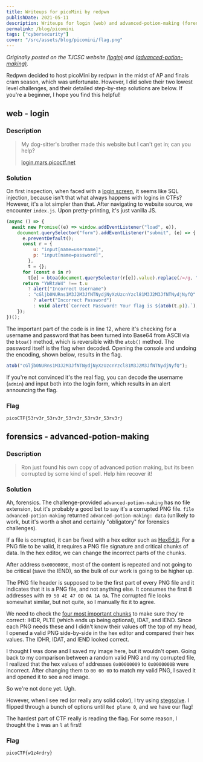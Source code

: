 ```yaml
---
title: Writeups for picoMini by redpwn
publishDate: 2021-05-11
description: Writeups for login (web) and advanced-potion-making (forensics).
permalink: /blog/picomini
tags: ["cybersecurity"]
cover: "/src/assets/blog/picomini/flag.png"
---
```



_Originally posted on the TJCSC website [(login)](https://activities.tjhsst.edu/csc/writeups/picomini-redpwn-login) and [(advanced-potion-making)](https://activities.tjhsst.edu/csc/writeups/picomini-redpwn-apm)._

Redpwn decided to host picoMini by redpwn in the midst of AP and finals cram season, which was unfortunate. However, I did solve their two lowest level challenges, and their detailed step-by-step solutions are below. If you're a beginner, I hope you find this helpful!

## web - login

### Description

> My dog-sitter's brother made this website but I can't get in; can you help?
>
> [login.mars.picoctf.net](https://login.mars.picoctf.net)

### Solution

On first inspection, when faced with a [login screen](https://login.mars.picoctf.net), it seems like SQL injection, because isn't that what always happens with logins in CTFs? However, it's a lot simpler than that. After navigating to website source, we encounter `index.js`. Upon pretty-printing, it's just vanilla JS.

```js
(async () => {
  await new Promise((e) => window.addEventListener("load", e)),
    document.querySelector("form").addEventListener("submit", (e) => {
      e.preventDefault();
      const r = {
          u: "input[name=username]",
          p: "input[name=password]",
        },
        t = {};
      for (const e in r)
        t[e] = btoa(document.querySelector(r[e]).value).replace(/=/g, "");
      return "YWRtaW4" !== t.u
        ? alert("Incorrect Username")
        : "cGljb0NURns1M3J2M3JfNTNydjNyXzUzcnYzcl81M3J2M3JfNTNydjNyfQ" !== t.p
          ? alert("Incorrect Password")
          : void alert(`Correct Password! Your flag is ${atob(t.p)}.`);
    });
})();
```

The important part of the code is in line 12, where it's checking for a username and password that has been turned into Base64 from ASCII via the `btoa()` method, which is reversible with the `atob()` method. The password itself is the flag when decoded. Opening the console and undoing the encoding, shown below, results in the flag.

```js
atob("cGljb0NURns1M3J2M3JfNTNydjNyXzUzcnYzcl81M3J2M3JfNTNydjNyfQ");
```

If you're not convinced it's the real flag, you can decode the username (`admin`) and input both into the login form, which results in an alert announcing the flag.

### Flag

```
picoCTF{53rv3r_53rv3r_53rv3r_53rv3r_53rv3r}
```

## forensics - advanced-potion-making

### Description

> Ron just found his own copy of advanced potion making, but its been corrupted by some kind of spell. Help him recover it!

### Solution

Ah, forensics. The challenge-provided `advanced-potion-making` has no file extension, but it's probably a good bet to say it's a corrupted PNG file. `file advanced-potion-making` returned `advanced-potion-making: data` (unlikely to work, but it's worth a shot and certainly "obligatory" for forensics challenges).

If a file is corrupted, it can be fixed with a hex editor such as [HexEd.it](https://hexed.it/). For a PNG file to be valid, it requires a PNG file signature and critical chunks of data. In the hex editor, we can change the incorrect parts of the chunks.

<BlogImage
  src={hexedit}
  alt="a glimpse of the contents of the corrupted file"
/>

After address `0x0000009E`, most of the content is repeated and not going to be critical (save the IEND), so the bulk of our work is going to be higher up.

The PNG file header is supposed to be the first part of every PNG file and it indicates that it is a PNG file, and not anything else. It consumes the first 8 addresses with `89 50 4E 47 0D 0A 1A 0A`. The corrupted file looks somewhat similar, but not quite, so I manually fix it to agree.

We need to check the [four most important chunks](https://www.w3.org/TR/PNG-Chunks.html) to make sure they're correct: IHDR, PLTE (which ends up being optional), IDAT, and IEND. Since each PNG needs these and I didn't know their values off the top of my head, I opened a valid PNG side-by-side in the hex editor and compared their hex values. The IDHR, IDAT, and IEND looked correct.

I thought I was done and I saved my image here, but it wouldn't open. Going back to my comparison between a random valid PNG and my corrupted file, I realized that the hex values of addresses `0x00000009` to `0x0000000B` were incorrect. After changing them to `00 00 0D` to match my valid PNG, I saved it and opened it to see a red image.

So we're not done yet. Ugh.

However, when I see red (or really any solid color), I try using [stegsolve](https://github.com/zardus/ctf-tools/blob/master/stegsolve/install). I flipped through a bunch of options until `Red plane 0`, and we have our flag!

The hardest part of CTF really is reading the flag. For some reason, I thought the `1` was an `l` at first!

<BlogImage src={flag} alt="why was this so hard to read aaaaaaaaa" />

### Flag

```
picoCTF{w1z4rdry}
```
